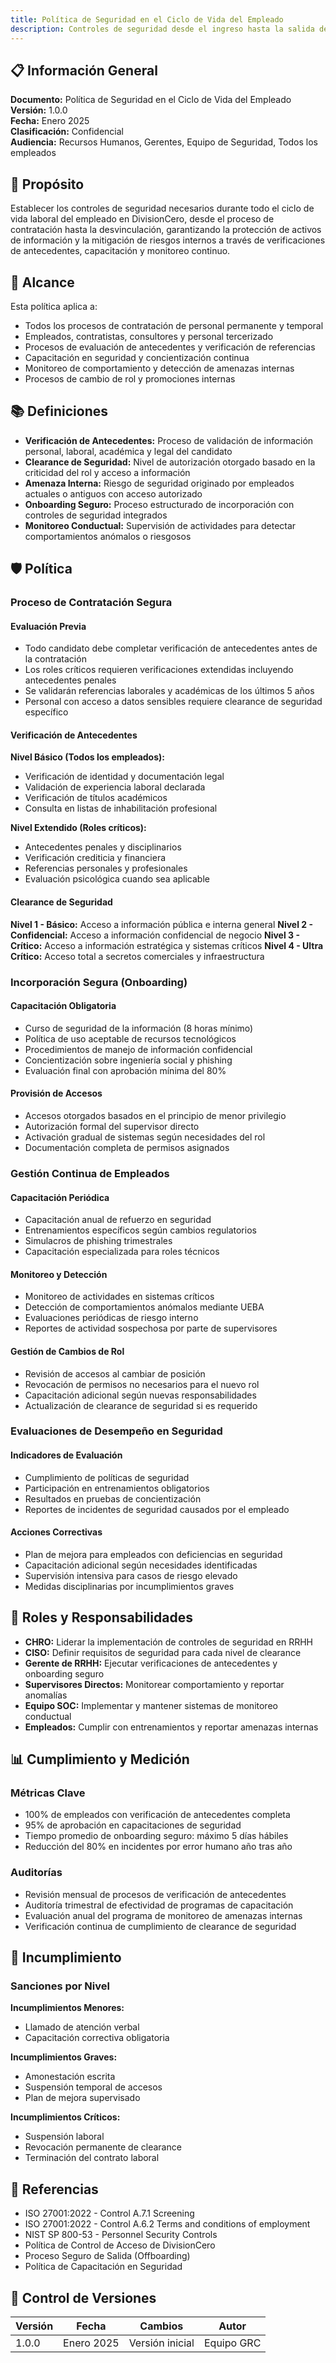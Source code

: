 ```yaml
---
title: Política de Seguridad en el Ciclo de Vida del Empleado
description: Controles de seguridad desde el ingreso hasta la salida del colaborador.
---
```


## 📋 Información General

**Documento:** Política de Seguridad en el Ciclo de Vida del Empleado  
**Versión:** 1.0.0  
**Fecha:** Enero 2025  
**Clasificación:** Confidencial  
**Audiencia:** Recursos Humanos, Gerentes, Equipo de Seguridad, Todos los empleados

## 🎯 Propósito

Establecer los controles de seguridad necesarios durante todo el ciclo de vida laboral del empleado en DivisionCero, desde el proceso de contratación hasta la desvinculación, garantizando la protección de activos de información y la mitigación de riesgos internos a través de verificaciones de antecedentes, capacitación y monitoreo continuo.

## 🏢 Alcance

Esta política aplica a:
- Todos los procesos de contratación de personal permanente y temporal
- Empleados, contratistas, consultores y personal tercerizado
- Procesos de evaluación de antecedentes y verificación de referencias
- Capacitación en seguridad y concientización continua
- Monitoreo de comportamiento y detección de amenazas internas
- Procesos de cambio de rol y promociones internas

## 📚 Definiciones

- **Verificación de Antecedentes:** Proceso de validación de información personal, laboral, académica y legal del candidato
- **Clearance de Seguridad:** Nivel de autorización otorgado basado en la criticidad del rol y acceso a información
- **Amenaza Interna:** Riesgo de seguridad originado por empleados actuales o antiguos con acceso autorizado
- **Onboarding Seguro:** Proceso estructurado de incorporación con controles de seguridad integrados
- **Monitoreo Conductual:** Supervisión de actividades para detectar comportamientos anómalos o riesgosos

## 🛡️ Política

### Proceso de Contratación Segura

#### Evaluación Previa
- Todo candidato debe completar verificación de antecedentes antes de la contratación
- Los roles críticos requieren verificaciones extendidas incluyendo antecedentes penales
- Se validarán referencias laborales y académicas de los últimos 5 años
- Personal con acceso a datos sensibles requiere clearance de seguridad específico

#### Verificación de Antecedentes
**Nivel Básico (Todos los empleados):**
- Verificación de identidad y documentación legal
- Validación de experiencia laboral declarada
- Verificación de títulos académicos
- Consulta en listas de inhabilitación profesional

**Nivel Extendido (Roles críticos):**
- Antecedentes penales y disciplinarios
- Verificación crediticia y financiera
- Referencias personales y profesionales
- Evaluación psicológica cuando sea aplicable

#### Clearance de Seguridad
**Nivel 1 - Básico:** Acceso a información pública e interna general
**Nivel 2 - Confidencial:** Acceso a información confidencial de negocio
**Nivel 3 - Crítico:** Acceso a información estratégica y sistemas críticos
**Nivel 4 - Ultra Crítico:** Acceso total a secretos comerciales y infraestructura

### Incorporación Segura (Onboarding)

#### Capacitación Obligatoria
- Curso de seguridad de la información (8 horas mínimo)
- Política de uso aceptable de recursos tecnológicos
- Procedimientos de manejo de información confidencial
- Concientización sobre ingeniería social y phishing
- Evaluación final con aprobación mínima del 80%

#### Provisión de Accesos
- Accesos otorgados basados en el principio de menor privilegio
- Autorización formal del supervisor directo
- Activación gradual de sistemas según necesidades del rol
- Documentación completa de permisos asignados

### Gestión Continua de Empleados

#### Capacitación Periódica
- Capacitación anual de refuerzo en seguridad
- Entrenamientos específicos según cambios regulatorios
- Simulacros de phishing trimestrales
- Capacitación especializada para roles técnicos

#### Monitoreo y Detección
- Monitoreo de actividades en sistemas críticos
- Detección de comportamientos anómalos mediante UEBA
- Evaluaciones periódicas de riesgo interno
- Reportes de actividad sospechosa por parte de supervisores

#### Gestión de Cambios de Rol
- Revisión de accesos al cambiar de posición
- Revocación de permisos no necesarios para el nuevo rol
- Capacitación adicional según nuevas responsabilidades
- Actualización de clearance de seguridad si es requerido

### Evaluaciones de Desempeño en Seguridad

#### Indicadores de Evaluación
- Cumplimiento de políticas de seguridad
- Participación en entrenamientos obligatorios
- Resultados en pruebas de concientización
- Reportes de incidentes de seguridad causados por el empleado

#### Acciones Correctivas
- Plan de mejora para empleados con deficiencias en seguridad
- Capacitación adicional según necesidades identificadas
- Supervisión intensiva para casos de riesgo elevado
- Medidas disciplinarias por incumplimientos graves

## 👥 Roles y Responsabilidades

- **CHRO:** Liderar la implementación de controles de seguridad en RRHH
- **CISO:** Definir requisitos de seguridad para cada nivel de clearance
- **Gerente de RRHH:** Ejecutar verificaciones de antecedentes y onboarding seguro
- **Supervisores Directos:** Monitorear comportamiento y reportar anomalías
- **Equipo SOC:** Implementar y mantener sistemas de monitoreo conductual
- **Empleados:** Cumplir con entrenamientos y reportar amenazas internas

## 📊 Cumplimiento y Medición

### Métricas Clave
- 100% de empleados con verificación de antecedentes completa
- 95% de aprobación en capacitaciones de seguridad
- Tiempo promedio de onboarding seguro: máximo 5 días hábiles
- Reducción del 80% en incidentes por error humano año tras año

### Auditorías
- Revisión mensual de procesos de verificación de antecedentes
- Auditoría trimestral de efectividad de programas de capacitación
- Evaluación anual del programa de monitoreo de amenazas internas
- Verificación continua de cumplimiento de clearance de seguridad

## 🚨 Incumplimiento

### Sanciones por Nivel
**Incumplimientos Menores:**
- Llamado de atención verbal
- Capacitación correctiva obligatoria

**Incumplimientos Graves:**
- Amonestación escrita
- Suspensión temporal de accesos
- Plan de mejora supervisado

**Incumplimientos Críticos:**
- Suspensión laboral
- Revocación permanente de clearance
- Terminación del contrato laboral

## 📖 Referencias

- ISO 27001:2022 - Control A.7.1 Screening
- ISO 27001:2022 - Control A.6.2 Terms and conditions of employment
- NIST SP 800-53 - Personnel Security Controls
- Política de Control de Acceso de DivisionCero
- Proceso Seguro de Salida (Offboarding)
- Política de Capacitación en Seguridad

## 📝 Control de Versiones

| Versión | Fecha | Cambios | Autor |
|---------|-------|---------|-------|
| 1.0.0 | Enero 2025 | Versión inicial | Equipo GRC |

